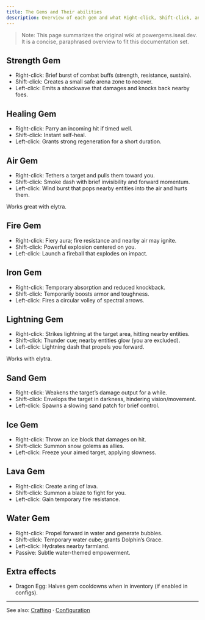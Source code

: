 ```yaml
---
title: The Gems and Their abilities
description: Overview of each gem and what Right-click, Shift-click, and Left-click do.
---
```


> Note: This page summarizes the original wiki at powergems.iseal.dev. It is a concise, paraphrased overview to fit this documentation set.

## Strength Gem

- Right-click: Brief burst of combat buffs (strength, resistance, sustain).
- Shift-click: Creates a small safe arena zone to recover.
- Left-click: Emits a shockwave that damages and knocks back nearby foes.

## Healing Gem

- Right-click: Parry an incoming hit if timed well.
- Shift-click: Instant self-heal.
- Left-click: Grants strong regeneration for a short duration.

## Air Gem

- Right-click: Tethers a target and pulls them toward you.
- Shift-click: Smoke dash with brief invisibility and forward momentum.
- Left-click: Wind burst that pops nearby entities into the air and hurts them.

Works great with elytra.

## Fire Gem

- Right-click: Fiery aura; fire resistance and nearby air may ignite.
- Shift-click: Powerful explosion centered on you.
- Left-click: Launch a fireball that explodes on impact.

## Iron Gem

- Right-click: Temporary absorption and reduced knockback.
- Shift-click: Temporarily boosts armor and toughness.
- Left-click: Fires a circular volley of spectral arrows.

## Lightning Gem

- Right-click: Strikes lightning at the target area, hitting nearby entities.
- Shift-click: Thunder cue; nearby entities glow (you are excluded).
- Left-click: Lightning dash that propels you forward.

Works with elytra.

## Sand Gem

- Right-click: Weakens the target’s damage output for a while.
- Shift-click: Envelops the target in darkness, hindering vision/movement.
- Left-click: Spawns a slowing sand patch for brief control.

## Ice Gem

- Right-click: Throw an ice block that damages on hit.
- Shift-click: Summon snow golems as allies.
- Left-click: Freeze your aimed target, applying slowness.

## Lava Gem

- Right-click: Create a ring of lava.
- Shift-click: Summon a blaze to fight for you.
- Left-click: Gain temporary fire resistance.

## Water Gem

- Right-click: Propel forward in water and generate bubbles.
- Shift-click: Temporary water cube; grants Dolphin’s Grace.
- Left-click: Hydrates nearby farmland.
- Passive: Subtle water-themed empowerment.

## Extra effects

- Dragon Egg: Halves gem cooldowns when in inventory (if enabled in configs).

---

See also: [Crafting](./the-gems-and-their-ablities/crafting) · [Configuration](/fundamentals/getting-set-up/configuration)
